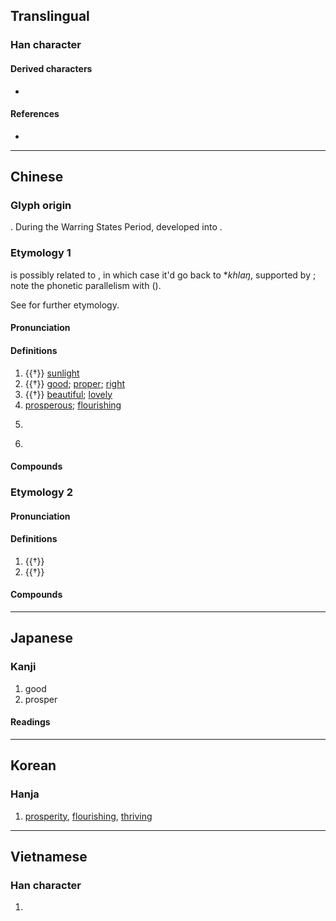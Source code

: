 {{character info}}
==Translingual==
{{stroke order|strokes=8}}

===Han character===
{{Han char|rn=72|rad=日|as=04|sn=8|four=60600|canj=AA|ids=⿱日曰}}

====Derived characters====
* {{l|mul|[[倡]], [[唱]], [[猖]], [[淐]], [[娼]], [[琩]], [[椙]], [[晿]], [[焻]], [[錩]], [[誯]], [[𰎅]], [[𣣘]], [[焻]], [[𤏒]], [[菖]], [[䅛]], [[𬕑]], [[𬗡]], [[𪣧]], [[𪉨]]([[𬸶]]), [[𥓥]], [[裮]], [[𢃑]], [[𥚕]], [[閶]]([[阊]]), [[䮖]], [[猖]], [[䗉]], [[鯧]]([[鲳]]), [[𪂇]], [[𥫅]]}}

====References====
* {{Han ref|kx=0491.100|dkj=13803|dj=0852.160|hdz=21490.030|uh=660C|ud=26124|bh=A9F7|bd=43511}}

----

==Chinese==
{{zh-forms}}

===Glyph origin===
{{Han etym}}
{{Han compound|日|口|ls=ic|c1=s|c2=s|t1=sun|t2=mouth}}. During the Warring States Period, {{zh-m|*口}} developed into {{zh-m|*曰}}.

===Etymology 1===
{{och-l|昌|tr=khlaŋ ~ thaŋ}} is possibly related to {{och-l|陽}}, in which case it'd go back to *''khlaŋ'', supported by {{cog|mkh-vie-pro|*hlaŋᴮ}}; note the phonetic parallelism with {{och-l|唱|tr=k-hlaŋh}} ({{zh-ref|Schuessler, 2007}}).

See {{zh-l|陽}} for further etymology.

====Pronunciation====
{{zh-pron
|m=chāng
|m-s=cang1
|c=coeng1
|c-t=ciang1
|g=
|h=pfs=chhông;gd=cong1
|j=
|mb=
|md=chiŏng
|mn=xm,qz,tw:chhiong/zz:chhiang/xm,qz,tw:chhiuⁿ/zz:chhioⁿ
|mn_note=chhiong/chhiang - literary; chhiuⁿ/chhioⁿ - vernacular
|mn-t=ciang1
|w=1tshaan
|x=
|mc=y
|oc=y
|ma=
|cat=n,a,pn
}}

====Definitions====
{{zh-hanzi}}

# {{†}} [[sunlight]]
# {{†}} [[good]]; [[proper]]; [[right]]
# {{†}} [[beautiful]]; [[lovely]]
# [[prosperous]]; [[flourishing]]
# {{zh-div|州}} {{lb|zh|historical}} {{w|Chāng Prefecture|Chang Prefecture}}
# {{surname|zh}}

====Compounds====
{{zh-der|南昌|寖明寖昌|太昌|國運昌隆|不昌|光昌|五世其昌|昌平|昌化石|昌盛|東昌紙|昌言|武昌剩竹|文昌魚|昌容|樂昌破鏡|昌盍|泰昌|昌大|昌辭|昌意|武昌起義|昌黎|昌明|昌隆|昌光|文昌星|蕃昌|繁榮昌盛|隆昌|阿昌族|平昌|永昌|金昌|武昌|晉昌|宜昌|孝昌|昌達|大昌|昌江|屯昌|東昌|許昌:[[Xuchang]]|文昌|順我者昌，逆我者亡|繁昌|西昌|梁昌}}

===Etymology 2===

====Pronunciation====
{{zh-pron
|m=chàng
|cat=v
}}

====Definitions====
{{zh-hanzi}}

# {{†}} {{zh-alt-form|倡|to [[initiate]]; to [[propose]]}}
# {{†}} {{zh-alt-form|唱|to [[chant]]; to [[recite]]}}

====Compounds====
{{zh-der|昌導:chàngdǎo|昌誦:chàngsòng|昌言:chàngyán}}

----

==Japanese==

===Kanji===
{{ja-kanji|grade=|rs=日04}}

# good
# prosper

====Readings====
{{ja-readings
|goon=しょう<しやう
|kanon=しょう<しやう
|kun=さかん
|nanori=まさ, あき, よし, まさし, あきら, さかえ, あつ, すけ}}

----

==Korean==

===Hanja===
{{ko-hanja|창성하다|창성할|창}}

# [[prosperity]], [[flourishing]], [[thriving]]

----

==Vietnamese==

===Han character===
{{vi-readings|reading=xương|rs=日04}}

# {{rfdef|vi|sort=日04}}